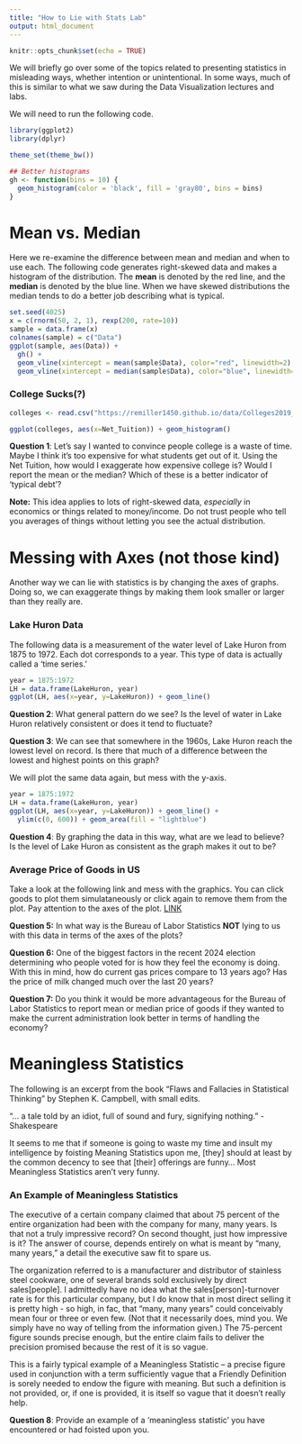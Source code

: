 ---
title: "How to Lie with Stats Lab"
output: html_document
---

```{r setup, include=FALSE}
knitr::opts_chunk$set(echo = TRUE)
```

We will briefly go over some of the topics related to presenting statistics in misleading ways, whether intention or unintentional. In some ways, much of this is similar to what we saw during the Data Visualization lectures and labs.

We will need to run the following code.

```{r, message=F, warning=F}
library(ggplot2)
library(dplyr)

theme_set(theme_bw())

## Better histograms
gh <- function(bins = 10) {
  geom_histogram(color = 'black', fill = 'gray80', bins = bins)
}
```


# Mean vs. Median

Here we re-examine the difference between mean and median and when to use each. The following code generates right-skewed data and makes a histogram of the distribution. The **mean** is denoted by the red line, and the **median** is denoted by the blue line. When we have skewed distributions the median tends to do a better job describing what is typical.

```{r}
set.seed(4025)
x = c(rnorm(50, 2, 1), rexp(200, rate=10))
sample = data.frame(x)
colnames(sample) = c("Data")
ggplot(sample, aes(Data)) + 
  gh() + 
  geom_vline(xintercept = mean(sample$Data), color="red", linewidth=2) +
  geom_vline(xintercept = median(sample$Data), color="blue", linewidth=2)
```

### College Sucks(?)

```{r, message=F, warning=F}
colleges <- read.csv("https://remiller1450.github.io/data/Colleges2019_Complete.csv")

ggplot(colleges, aes(x=Net_Tuition)) + geom_histogram()
```
**Question 1**: Let's say I wanted to convince people college is a waste of time. Maybe I think it's too expensive for what students get out of it. Using the Net Tuition, how would I exaggerate how expensive college is? Would I report the mean or the median? Which of these is a better indicator of 'typical debt'?

**Note:** This idea applies to lots of right-skewed data, *especially* in economics or things related to money/income. Do not trust people who tell you averages of things without letting you see the actual distribution.

# Messing with Axes (not those kind)

Another way we can lie with statistics is by changing the axes of graphs. Doing so, we can exaggerate things by making them look smaller or larger than they really are.

### Lake Huron Data

The following data is a measurement of the water level of Lake Huron from 1875 to 1972. Each dot corresponds to a year. This type of data is actually called a 'time series.'

```{r, message=F, warning=F}
year = 1875:1972
LH = data.frame(LakeHuron, year)
ggplot(LH, aes(x=year, y=LakeHuron)) + geom_line()
```

**Question 2**: What general pattern do we see? Is the level of water in Lake Huron relatively consistent or does it tend to fluctuate?

**Question 3**: We can see that somewhere in the 1960s, Lake Huron reach the lowest level on record. Is there that much of a difference between the lowest and highest points on this graph?

We will plot the same data again, but mess with the y-axis.

```{r, message=F, warning=F}
year = 1875:1972
LH = data.frame(LakeHuron, year)
ggplot(LH, aes(x=year, y=LakeHuron)) + geom_line() +
  ylim(c(0, 600)) + geom_area(fill = "lightblue")
```

**Question 4**: By graphing the data in this way, what are we lead to believe? Is the level of Lake Huron as consistent as the graph makes it out to be?

### Average Price of Goods in US

Take a look at the following link and mess with the graphics. You can click goods to plot them simulataneously or click again to remove them from the plot. Pay attention to the axes of the plot. [LINK](https://www.bls.gov/charts/consumer-price-index/consumer-price-index-average-price-data.htm)

**Question 5:** In what way is the Bureau of Labor Statistics **NOT** lying to us with this data in terms of the axes of the plots?

**Question 6:** One of the biggest factors in the recent 2024 election determining who people voted for is how they feel the economy is doing. With this in mind, how do current gas prices compare to 13 years ago? Has the price of milk changed much over the last 20 years?

**Question 7:** Do you think it would be more advantageous for the Bureau of Labor Statistics to report mean or median price of goods if they wanted to make the current administration look better in terms of handling the economy? 

# Meaningless Statistics

The following is an excerpt from the book "Flaws and Fallacies in Statistical Thinking" by Stephen K. Campbell, with small edits.

"... a tale told by an idiot, full of sound and fury, signifying nothing." - Shakespeare

It seems to me that if someone is going to waste my time and insult my intelligence by foisting Meaning Statistics upon me, [they] should at least by the common decency to see that [their] offerings are funny... Most Meaningless Statistics aren't very funny.

### An Example of Meaningless Statistics

The executive of a certain company claimed that about 75 percent of the entire organization had been with the company for many, many years. Is that not a truly impressive record? On second thought, just how impressive is it? The answer of course, depends entirely on what is meant by "many, many years," a detail the executive saw fit to spare us.

The organization referred to is a manufacturer and distributor of stainless steel cookware, one of several brands sold exclusively by direct sales[people]. I admittedly have no idea what the sales[person]-turnover rate is for this particular company, but I do know that in most direct selling it is pretty high - so high, in fac, that "many, many years" could conceivably mean four or three or even few. (Not that it necessarily does, mind you. We simply have no way of telling from the information given.) The 75-percent figure sounds precise enough, but the entire claim fails to deliver the precision promised because the rest of it is so vague. 

This is a fairly typical example of a Meaningless Statistic -- a precise figure used in conjunction with a term sufficiently vague that a Friendly Definition is sorely needed to endow the figure with meaning. But such a definition is not provided, or, if one is provided, it is itself so vague that it doesn't really help.

**Question 8**: Provide an example of a 'meaningless statistic' you have encountered or had foisted upon you.


<!-- # Variance -->

<!-- The following idea is adapated from the book "Flaws and Fallacies in Statistical Thinking" by Stephen K. Campbell. -->

<!-- Suppose you have a friend who is faced with the terrifying prospect of having to take an introductory statistics course next semester. Let us say that they come to you for advice about which of two professors they should choose -- Professor Friedrichsen or Professor Nolte (note that any following info about myself and Professor Nolte is entirely hypothetical and is just being used to concoct this funny scenario).  -->

<!-- After some questioning, you find out your friend would be happy to pass the course with a B, but doesn't care to do much better than this but would be upset to do worse. Also assume, outlandishly, that the grade is the only thing that matters to your friend. Which professor would you recommend your friend take? Well, in order to answer this you would need to know some idea of how grades are given out in classes taught by these professors. -->

<!-- Suppose you know that the average grade given out for both Professors Friedrichsen and Nolte is a B. Is this enough info to make a recommendation to your friend? No! -->

<!-- Suppose I seldom give a grade that is not a B (in reality this is not true, don't worry), meaning that all of A's, C's, D's, and F's are rare. Further suppose that Professor Nolte rarely gives a grade that is not an A or a C. Which Professor would you recommend your friend take intro stats with? -->